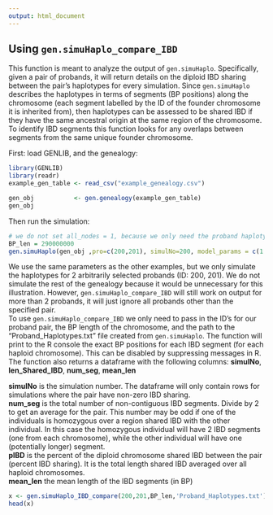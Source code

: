 ---
output: html_document
---
## Using **`gen.simuHaplo_compare_IBD`**
This function is meant to analyze the output of `gen.simuHaplo`. Specifically, given a pair of probands, it will return details on the diploid IBD sharing between the pair's haplotypes for every simulation. Since `gen.simuHaplo` describes the haplotypes in terms of segments (BP positions) along the chromosome (each segment labelled by the ID of the founder chromosome it is inherited from), then haplotypes can be assessed to be shared IBD if they have the same ancestral origin at the same region of the chromosome. To identify IBD segments this function looks for any overlaps between segments from the same unique founder chromosome.  

First: load GENLIB, and  the genealogy:
```{r, message= FALSE, warning=FALSE}
library(GENLIB)
library(readr)
example_gen_table <- read_csv("example_genealogy.csv")
```
```{r, warning=FALSE}
gen_obj           <- gen.genealogy(example_gen_table)
gen_obj
```

Then run the simulation:
```{r}
# we do not set all_nodes = 1, because we only need the proband haplotypes to compare
BP_len = 290000000
gen.simuHaplo(gen_obj ,pro=c(200,201), simulNo=200, model_params = c(1.98, 3.28), cM_len = c(198, 328), BP_len = BP_len)
```
We use the same parameters as the other examples, but we only simulate the haplotypes for 2 arbitrarily selected probands (ID: 200, 201). We do not simulate the rest of the genealogy because it would be unnecessary for this illustration. However, `gen.simuHaplo_compare_IBD` will still work on output for more than 2 probands, it will just ignore all probands other than the specified pair.  
To use `gen.simuHaplo_compare_IBD` we only need to pass in the ID's for our proband pair, the BP length of the chromosome, and the path to the "Proband_Haplotypes.txt" file created from `gen.simuHaplo`. The function will print to the R console the exact BP positions for each IBD segment (for each haploid chromosome). This can be disabled by suppressing messages in R.  
The function also returns a dataframe with the following columns: **simulNo**, **len_Shared_IBD**, **num_seg**, **mean_len**

**simulNo** is the simulation number. The dataframe will only contain rows for simulations where the pair have non-zero IBD sharing.  
**num_seg** is the total number of non-contiguous IBD segments. Divide by 2 to get an average for the pair. This number may be odd if one of the individuals is homozygous over a region shared IBD with the other individual. In this case the homozygous individual will have 2 IBD segments (one from each chromosome), while the other individual will have one (potentially longer) segment.  
**pIBD** is the percent of the diploid chromosome shared IBD between the pair (percent IBD sharing). It is the total length shared IBD averaged over all haploid chromosomes.  
**mean_len** the mean length of the IBD segments (in BP)  

```{r, collapse=TRUE}
x <- gen.simuHaplo_IBD_compare(200,201,BP_len,'Proband_Haplotypes.txt')
head(x)
```



